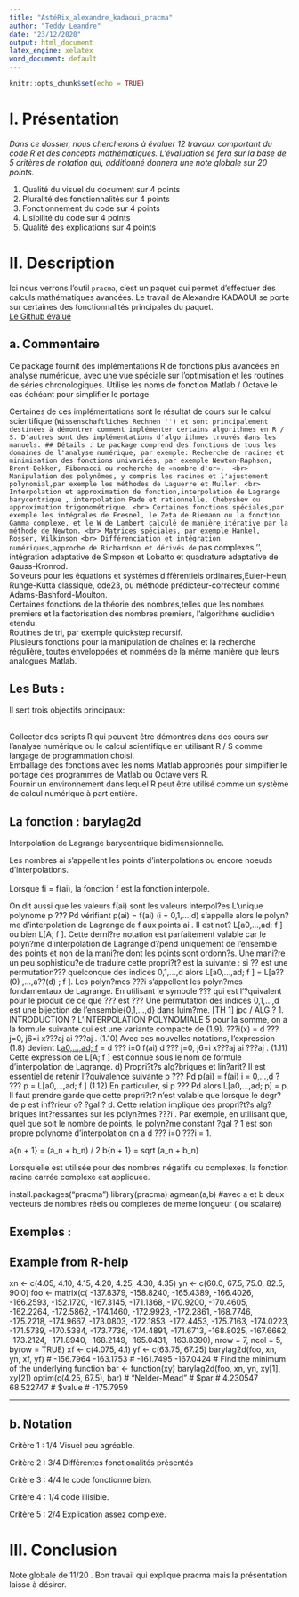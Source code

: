 ---
title: "AstéRix_alexandre_kadaoui_pracma"
author: "Teddy Leandre"
date: "23/12/2020"
output: html_document
latex_engine: xelatex
word_document: default
---

```{r setup, include=FALSE}
knitr::opts_chunk$set(echo = TRUE)
```

# I. Présentation
*Dans ce dossier, nous chercherons à évaluer 12 travaux comportant du code R et des concepts mathématiques. L'évaluation se fera sur la base de 5 critères de notation qui, additionné donnera une note globale sur 20 points. *  
  
1. Qualité du visuel du document sur 4 points  
2. Pluralité des fonctionnalités sur 4 points    
3. Fonctionnement du code sur 4 points
4. Lisibilité du code sur 4 points  
5. Qualité des explications sur 4 points      
  
# II. Description
Ici nous verrons l'outil `pracma`, c'est un paquet qui permet d'effectuer des calculs mathématiques avancées. Le travail de Alexandre KADAOUI se porte sur certaines des fonctionnalités principales du paquet.  
[Le Github évalué](https://github.com/Kadaluck/PSB2020_R/blob/main/gr01_kadaoui_alexandre_pracma.Rmd)

## a. Commentaire

 Ce package fournit des implémentations R de fonctions plus avancées en analyse numérique, avec une vue spéciale sur l'optimisation et les routines de séries chronologiques. Utilise les noms de fonction Matlab / Octave le cas échéant pour simplifier le portage.

Certaines de ces implémentations sont le résultat de cours sur le calcul scientifique (`` Wissenschaftliches Rechnen '') et sont principalement destinées à démontrer comment implémenter certains algorithmes en R / S. D'autres sont des implémentations d'algorithmes trouvés dans les manuels.
## Détails :
Le package comprend des fonctions de tous les domaines de l'analyse numérique, par exemple:
Recherche de racines et minimisation des fonctions univariées, par exemple Newton-Raphson, Brent-Dekker, Fibonacci ou recherche de «nombre d'or». 
<br> Manipulation des polynômes, y compris les racines et l'ajustement polynomial,par exemple les méthodes de Laguerre et Muller.
<br> Interpolation et approximation de fonction,interpolation de Lagrange barycentrique , interpolation Pade et rationnelle, Chebyshev ou approximation trigonométrique.
<br> Certaines fonctions spéciales,par exemple les intégrales de Fresnel, le Zeta de Riemann ou la fonction Gamma complexe, et le W de Lambert calculé de manière itérative par la méthode de Newton.
<br> Matrices spéciales, par exemple Hankel, Rosser, Wilkinson
<br> Différenciation et intégration numériques,approche de Richardson et dérivés de `` pas complexes '', intégration adaptative de Simpson et Lobatto et quadrature adaptative de Gauss-Kronrod.
<br> Solveurs pour les équations et systèmes différentiels ordinaires,Euler-Heun, Runge-Kutta classique, ode23, ou méthode prédicteur-correcteur comme Adams-Bashford-Moulton.
<br> Certaines fonctions de la théorie des nombres,telles que les nombres premiers et la factorisation des nombres premiers, l'algorithme euclidien étendu.
<br> Routines de tri, par exemple quickstep récursif.
<br> Plusieurs fonctions pour la manipulation de chaînes et la recherche régulière, toutes enveloppées et nommées de la même manière que leurs analogues Matlab.

## Les Buts : 
Il sert trois objectifs principaux:

<br> Collecter des scripts R qui peuvent être démontrés dans des cours sur l'analyse numérique ou le calcul scientifique en utilisant R / S comme langage de programmation choisi.
<br> Emballage des fonctions avec les noms Matlab appropriés pour simplifier le portage des programmes de Matlab ou Octave vers R.
<br> Fournir un environnement dans lequel R peut être utilisé comme un système de calcul numérique à part entière.





## La fonction : barylag2d

Interpolation de Lagrange barycentrique bidimensionnelle.  

Les nombres ai s'appellent les points d'interpolations ou encore noeuds d'interpolations.  
<br> Lorsque fi = f(ai), la fonction f est la fonction interpole.  

On dit aussi que les valeurs f(ai) sont les valeurs interpol?es L'unique polynome p ??? Pd vérifiant p(ai) = f(ai) (i = 0,1,...,d) s'appelle alors le polyn?me
d'interpolation de Lagrange de f aux points ai
. Il est not? L[a0,...,ad; f ] ou
bien L[A; f ].
Cette derni?re notation est parfaitement valable car le polyn?me d'interpolation de Lagrange d?pend uniquement de l'ensemble des points et non de la
mani?re dont les points sont ordonn?s. Une mani?re un peu sophistiqu?e de traduire cette propri?t? est la suivante : si ?? est une permutation??? quelconque des
indices 0,1,...,d alors L[a0,...,ad; f ] = L[a??(0)
,...,a??(d)
; f ].
Les polyn?mes ???i s'appellent les polyn?mes fondamentaux de Lagrange.
En utilisant le symbole ??? qui est l'?quivalent pour le produit de ce que ??? est
??? Une permutation des indices 0,1,...,d est une bijection de l'ensemble{0,1,...,d} dans luim?me.
[TH 1] jpc / ALG
? 1. INTRODUCTION ? L'INTERPOLATION POLYNOMIALE 5
pour la somme, on a la formule suivante qui est une variante compacte de (1.9).
???i(x) =
d
???
j=0, j6=i
x???aj
ai ???aj
. (1.10)
Avec ces nouvelles notations, l'expression (1.8) devient
L[a0,...,ad; f ](x) =
d
???
i=0
f(ai)
d
???
j=0, j6=i
x???aj
ai ???aj
. (1.11)
Cette expression de L[A; f ] est connue sous le nom de formule d'interpolation
de Lagrange.
d) Propri?t?s alg?briques et lin?arit?
Il est essentiel de retenir l'?quivalence suivante
p ??? Pd
p(ai) = f(ai) i = 0,...,d
?
??? p = L[a0,...,ad; f ] (1.12)
En particulier,
si p ??? Pd alors L[a0,...,ad; p] = p.
Il faut prendre garde que cette propri?t? n'est valable que lorsque le degr? de p
est inf?rieur o? ?gal ? d.
Cette relation implique des propri?t?s alg?briques int?ressantes sur les polyn?mes ???i
. Par exemple, en utilisant que, quel que soit le nombre de points, le
polyn?me constant ?gal ? 1 est son propre polynome d'interpolation on a
d
???
i=0
???i = 1. 




a{n + 1} = (a_n + b_n) / 2 
b{n + 1} = sqrt (a_n + b_n)




Lorsqu'elle est utilisée pour des nombres négatifs ou complexes, la fonction racine carrée complexe est appliquée.



install.packages("pracma")
library(pracma)
agmean(a,b)
#avec a et b deux vecteurs de nombres réels ou complexes de meme longueur ( ou scalaire)



## Exemples : 

##  Example from R-help
xn <- c(4.05, 4.10, 4.15, 4.20, 4.25, 4.30, 4.35)
yn <- c(60.0, 67.5, 75.0, 82.5, 90.0)
foo <- matrix(c(
        -137.8379, -158.8240, -165.4389, -166.4026, -166.2593,
        -152.1720, -167.3145, -171.1368, -170.9200, -170.4605,
        -162.2264, -172.5862, -174.1460, -172.9923, -172.2861,
        -168.7746, -175.2218, -174.9667, -173.0803, -172.1853,
        -172.4453, -175.7163, -174.0223, -171.5739, -170.5384,
        -173.7736, -174.4891, -171.6713, -168.8025, -167.6662,
        -173.2124, -171.8940, -168.2149, -165.0431, -163.8390),
            nrow = 7, ncol = 5, byrow = TRUE)
xf <- c(4.075, 4.1)
yf <- c(63.75, 67.25)
barylag2d(foo, xn, yn, xf, yf)
#  -156.7964 -163.1753
#  -161.7495 -167.0424
# Find the minimum of the underlying function
bar <- function(xy) barylag2d(foo, xn, yn, xy[1], xy[2])
optim(c(4.25, 67.5), bar)  # "Nelder-Mead"
# $par
# 4.230547 68.522747
# $value
# -175.7959

***




## b. Notation

Critère 1 : 1/4 Visuel peu agréable. 

Critère 2 : 3/4 Différentes fonctionalités présentés   

Critère 3 : 4/4 le code fonctionne bien. 

Critère 4 : 1/4 code illisible.

Critère 5 :  2/4 Explication assez complexe.

# III. Conclusion

Note globale de 11/20 . Bon travail qui explique  pracma mais la présentation laisse à désirer. 